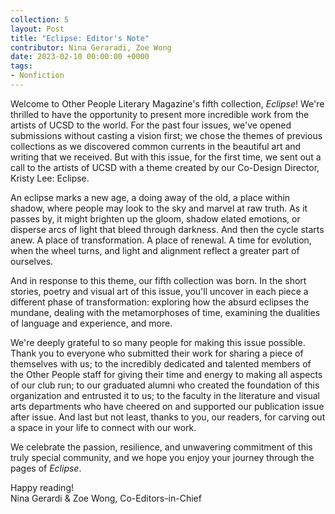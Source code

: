 ```yaml
---
collection: 5
layout: Post
title: "Eclipse: Editor's Note"
contributor: Nina Geraradi, Zoe Wong
date: 2023-02-10 00:00:00 +0000
tags: 
- Nonfiction
---
```

Welcome to Other People Literary Magazine's fifth collection, <em>Eclipse</em>! We're thrilled to have the opportunity to present more incredible work from the artists of UCSD to the world. For the past four issues, we've opened submissions without casting a vision first; we chose the themes of previous collections as we discovered common currents in the beautiful art and writing that we received. But with this issue, for the first time, we sent out a call to the artists of UCSD with a theme created by our Co-Design Director, Kristy Lee: Eclipse. 

An eclipse marks a new age, a doing away of the old, a place within shadow, where people may look to the sky and marvel at raw truth. As it passes by, it might brighten up the gloom, shadow elated emotions, or disperse arcs of light that bleed through darkness. And then the cycle starts anew. A place of transformation. A place of renewal. A time for evolution, when the wheel turns, and light and alignment reflect a greater part of ourselves. 

And in response to this theme, our fifth collection was born. In the short stories, poetry and visual art of this issue, you'll uncover in each piece a different phase of transformation: exploring how the absurd eclipses the mundane, dealing with the metamorphoses of time, examining the dualities of language and experience, and more.

We're deeply grateful to so many people for making this issue possible. Thank you to everyone who submitted their work for sharing a piece of themselves with us; to the incredibly dedicated and talented members of the Other People staff for giving their time and energy to making all aspects of our club run; to our graduated alumni who created the foundation of this organization and entrusted it to us; to the faculty in the literature and visual arts departments who have cheered on and supported our publication issue after issue. And last but not least, thanks to you, our readers, for carving out a space in your life to connect with our work.

We celebrate the passion, resilience, and unwavering commitment of this truly special community, and we hope you enjoy your journey through the pages of <em>Eclipse</em>. 

Happy reading!<br/>
Nina Gerardi & Zoe Wong, Co-Editors-in-Chief


